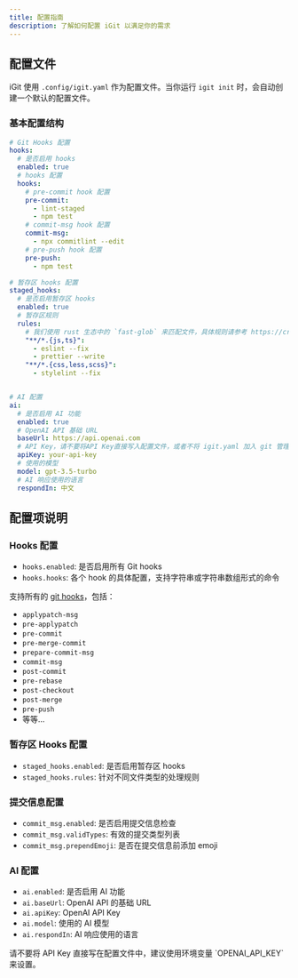 ```yaml
---
title: 配置指南
description: 了解如何配置 iGit 以满足你的需求
---
```



## 配置文件

iGit 使用 `.config/igit.yaml` 作为配置文件。当你运行 `igit init` 时，会自动创建一个默认的配置文件。

### 基本配置结构

```yaml
# Git Hooks 配置
hooks:
  # 是否启用 hooks
  enabled: true
  # hooks 配置
  hooks:
    # pre-commit hook 配置
    pre-commit:
      - lint-staged
      - npm test
    # commit-msg hook 配置
    commit-msg:
      - npx commitlint --edit
    # pre-push hook 配置
    pre-push:
      - npm test

# 暂存区 hooks 配置
staged_hooks:
  # 是否启用暂存区 hooks
  enabled: true
  # 暂存区规则
  rules:
    # 我们使用 rust 生态中的 `fast-glob` 来匹配文件，具体规则请参考 https://crates.io/crates/fast-glob
    "**/*.{js,ts}":
      - eslint --fix
      - prettier --write
    "**/*.{css,less,scss}":
      - stylelint --fix


# AI 配置
ai:
  # 是否启用 AI 功能
  enabled: true
  # OpenAI API 基础 URL
  baseUrl: https://api.openai.com
  # API Key，请不要将API Key直接写入配置文件，或者不将 igit.yaml 加入 git 管理，请使用环境变量 OPENAI_API_KEY=xxxxx来设置
  apiKey: your-api-key
  # 使用的模型
  model: gpt-3.5-turbo
  # AI 响应使用的语言
  respondIn: 中文
```

## 配置项说明

### Hooks 配置

- `hooks.enabled`: 是否启用所有 Git hooks
- `hooks.hooks`: 各个 hook 的具体配置，支持字符串或字符串数组形式的命令

支持所有的 [git hooks](https://git-scm.com/docs/githooks)，包括：
- `applypatch-msg`
- `pre-applypatch`
- `pre-commit`
- `pre-merge-commit`
- `prepare-commit-msg`
- `commit-msg`
- `post-commit`
- `pre-rebase`
- `post-checkout`
- `post-merge`
- `pre-push`
- 等等...

### 暂存区 Hooks 配置

- `staged_hooks.enabled`: 是否启用暂存区 hooks
- `staged_hooks.rules`: 针对不同文件类型的处理规则

### 提交信息配置

- `commit_msg.enabled`: 是否启用提交信息检查
- `commit_msg.validTypes`: 有效的提交类型列表
- `commit_msg.prependEmoji`: 是否在提交信息前添加 emoji

### AI 配置

- `ai.enabled`: 是否启用 AI 功能
- `ai.baseUrl`: OpenAI API 的基础 URL
- `ai.apiKey`: OpenAI API Key
- `ai.model`: 使用的 AI 模型
- `ai.respondIn`: AI 响应使用的语言

<Aside type="caution">
  请不要将 API Key 直接写在配置文件中，建议使用环境变量 `OPENAI_API_KEY` 来设置。
</Aside>
